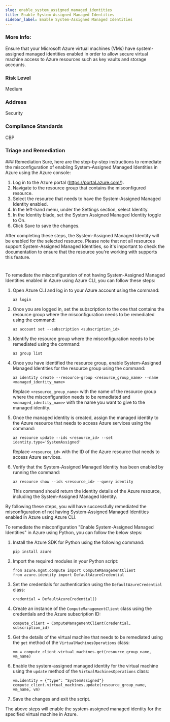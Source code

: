 ```yaml
---
slug: enable_system_assigned_managed_identities
title: Enable System-Assigned Managed Identities
sidebar_label: Enable System-Assigned Managed Identities
---
```


### More Info:

Ensure that your Microsoft Azure virtual machines (VMs) have system-assigned managed identities enabled in order to allow secure virtual machine access to Azure resources such as key vaults and storage accounts.

### Risk Level

Medium

### Address

Security

### Compliance Standards

CBP

### Triage and Remediation
<Tabs>
<Tab title='Remediation'>
### Remediation

<AccordionGroup>
<Accordion title='Using Console' defaultOpen='true'>
Sure, here are the step-by-step instructions to remediate the misconfiguration of enabling System-Assigned Managed Identities in Azure using the Azure console:

1. Log in to the Azure portal (https://portal.azure.com/).
2. Navigate to the resource group that contains the misconfigured resource.
3. Select the resource that needs to have the System-Assigned Managed Identity enabled.
4. In the left-hand menu, under the Settings section, select Identity.
5. In the Identity blade, set the System Assigned Managed Identity toggle to On.
6. Click Save to save the changes.

After completing these steps, the System-Assigned Managed Identity will be enabled for the selected resource. Please note that not all resources support System-Assigned Managed Identities, so it's important to check the documentation to ensure that the resource you're working with supports this feature.

#
</Accordion>

<Accordion title='Using CLI'>
To remediate the misconfiguration of not having System-Assigned Managed Identities enabled in Azure using Azure CLI, you can follow these steps:

1. Open Azure CLI and log in to your Azure account using the command: 

   ```
   az login
   ```

2. Once you are logged in, set the subscription to the one that contains the resource group where the misconfiguration needs to be remediated using the command:

   ```
   az account set --subscription <subscription_id>
   ```

3. Identify the resource group where the misconfiguration needs to be remediated using the command:

   ```
   az group list
   ```

4. Once you have identified the resource group, enable System-Assigned Managed Identities for the resource group using the command:

   ```
   az identity create --resource-group <resource_group_name> --name <managed_identity_name>
   ```

   Replace `<resource_group_name>` with the name of the resource group where the misconfiguration needs to be remediated and `<managed_identity_name>` with the name you want to give to the managed identity.

5. Once the managed identity is created, assign the managed identity to the Azure resource that needs to access Azure services using the command:

   ```
   az resource update --ids <resource_id> --set identity.type='SystemAssigned'
   ```

   Replace `<resource_id>` with the ID of the Azure resource that needs to access Azure services.

6. Verify that the System-Assigned Managed Identity has been enabled by running the command:

   ```
   az resource show --ids <resource_id> --query identity
   ```

   This command should return the identity details of the Azure resource, including the System-Assigned Managed Identity.

By following these steps, you will have successfully remediated the misconfiguration of not having System-Assigned Managed Identities enabled in Azure using Azure CLI.
</Accordion>

<Accordion title='Using Python'>
To remediate the misconfiguration "Enable System-Assigned Managed Identities" in Azure using Python, you can follow the below steps:

1. Install the Azure SDK for Python using the following command:

   ```
   pip install azure
   ```

2. Import the required modules in your Python script:

   ```
   from azure.mgmt.compute import ComputeManagementClient
   from azure.identity import DefaultAzureCredential
   ```

3. Set the credentials for authentication using the `DefaultAzureCredential` class:

   ```
   credential = DefaultAzureCredential()
   ```

4. Create an instance of the `ComputeManagementClient` class using the credentials and the Azure subscription ID:

   ```
   compute_client = ComputeManagementClient(credential, subscription_id)
   ```

5. Get the details of the virtual machine that needs to be remediated using the `get` method of the `VirtualMachinesOperations` class:

   ```
   vm = compute_client.virtual_machines.get(resource_group_name, vm_name)
   ```

6. Enable the system-assigned managed identity for the virtual machine using the `update` method of the `VirtualMachinesOperations` class:

   ```
   vm.identity = {"type": "SystemAssigned"}
   compute_client.virtual_machines.update(resource_group_name, vm_name, vm)
   ```

7. Save the changes and exit the script.

The above steps will enable the system-assigned managed identity for the specified virtual machine in Azure.
</Accordion>

</AccordionGroup>
</Tab>
</Tabs>

